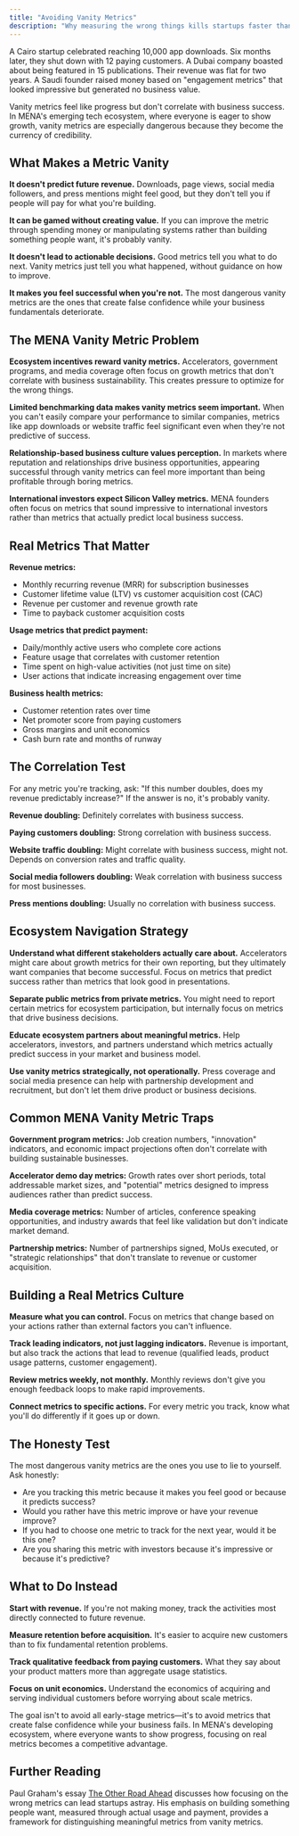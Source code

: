 ```yaml
---
title: "Avoiding Vanity Metrics"
description: "Why measuring the wrong things kills startups faster than measuring nothing"
---
```


A Cairo startup celebrated reaching 10,000 app downloads. Six months later, they shut down with 12 paying customers. A Dubai company boasted about being featured in 15 publications. Their revenue was flat for two years. A Saudi founder raised money based on "engagement metrics" that looked impressive but generated no business value.

Vanity metrics feel like progress but don't correlate with business success. In MENA's emerging tech ecosystem, where everyone is eager to show growth, vanity metrics are especially dangerous because they become the currency of credibility.

## What Makes a Metric Vanity

**It doesn't predict future revenue.** Downloads, page views, social media followers, and press mentions might feel good, but they don't tell you if people will pay for what you're building.

**It can be gamed without creating value.** If you can improve the metric through spending money or manipulating systems rather than building something people want, it's probably vanity.

**It doesn't lead to actionable decisions.** Good metrics tell you what to do next. Vanity metrics just tell you what happened, without guidance on how to improve.

**It makes you feel successful when you're not.** The most dangerous vanity metrics are the ones that create false confidence while your business fundamentals deteriorate.

## The MENA Vanity Metric Problem

**Ecosystem incentives reward vanity metrics.** Accelerators, government programs, and media coverage often focus on growth metrics that don't correlate with business sustainability. This creates pressure to optimize for the wrong things.

**Limited benchmarking data makes vanity metrics seem important.** When you can't easily compare your performance to similar companies, metrics like app downloads or website traffic feel significant even when they're not predictive of success.

**Relationship-based business culture values perception.** In markets where reputation and relationships drive business opportunities, appearing successful through vanity metrics can feel more important than being profitable through boring metrics.

**International investors expect Silicon Valley metrics.** MENA founders often focus on metrics that sound impressive to international investors rather than metrics that actually predict local business success.

## Real Metrics That Matter

**Revenue metrics:**
- Monthly recurring revenue (MRR) for subscription businesses
- Customer lifetime value (LTV) vs customer acquisition cost (CAC)
- Revenue per customer and revenue growth rate
- Time to payback customer acquisition costs

**Usage metrics that predict payment:**
- Daily/monthly active users who complete core actions
- Feature usage that correlates with customer retention
- Time spent on high-value activities (not just time on site)
- User actions that indicate increasing engagement over time

**Business health metrics:**
- Customer retention rates over time
- Net promoter score from paying customers
- Gross margins and unit economics
- Cash burn rate and months of runway

## The Correlation Test

For any metric you're tracking, ask: "If this number doubles, does my revenue predictably increase?" If the answer is no, it's probably vanity.

**Revenue doubling:** Definitely correlates with business success.

**Paying customers doubling:** Strong correlation with business success.

**Website traffic doubling:** Might correlate with business success, might not. Depends on conversion rates and traffic quality.

**Social media followers doubling:** Weak correlation with business success for most businesses.

**Press mentions doubling:** Usually no correlation with business success.

## Ecosystem Navigation Strategy

**Understand what different stakeholders actually care about.** Accelerators might care about growth metrics for their own reporting, but they ultimately want companies that become successful. Focus on metrics that predict success rather than metrics that look good in presentations.

**Separate public metrics from private metrics.** You might need to report certain metrics for ecosystem participation, but internally focus on metrics that drive business decisions.

**Educate ecosystem partners about meaningful metrics.** Help accelerators, investors, and partners understand which metrics actually predict success in your market and business model.

**Use vanity metrics strategically, not operationally.** Press coverage and social media presence can help with partnership development and recruitment, but don't let them drive product or business decisions.

## Common MENA Vanity Metric Traps

**Government program metrics:** Job creation numbers, "innovation" indicators, and economic impact projections often don't correlate with building sustainable businesses.

**Accelerator demo day metrics:** Growth rates over short periods, total addressable market sizes, and "potential" metrics designed to impress audiences rather than predict success.

**Media coverage metrics:** Number of articles, conference speaking opportunities, and industry awards that feel like validation but don't indicate market demand.

**Partnership metrics:** Number of partnerships signed, MoUs executed, or "strategic relationships" that don't translate to revenue or customer acquisition.

## Building a Real Metrics Culture

**Measure what you can control.** Focus on metrics that change based on your actions rather than external factors you can't influence.

**Track leading indicators, not just lagging indicators.** Revenue is important, but also track the actions that lead to revenue (qualified leads, product usage patterns, customer engagement).

**Review metrics weekly, not monthly.** Monthly reviews don't give you enough feedback loops to make rapid improvements.

**Connect metrics to specific actions.** For every metric you track, know what you'll do differently if it goes up or down.

## The Honesty Test

The most dangerous vanity metrics are the ones you use to lie to yourself. Ask honestly:

- Are you tracking this metric because it makes you feel good or because it predicts success?
- Would you rather have this metric improve or have your revenue improve?
- If you had to choose one metric to track for the next year, would it be this one?
- Are you sharing this metric with investors because it's impressive or because it's predictive?

## What to Do Instead

**Start with revenue.** If you're not making money, track the activities most directly connected to future revenue.

**Measure retention before acquisition.** It's easier to acquire new customers than to fix fundamental retention problems.

**Track qualitative feedback from paying customers.** What they say about your product matters more than aggregate usage statistics.

**Focus on unit economics.** Understand the economics of acquiring and serving individual customers before worrying about scale metrics.

The goal isn't to avoid all early-stage metrics—it's to avoid metrics that create false confidence while your business fails. In MENA's developing ecosystem, where everyone wants to show progress, focusing on real metrics becomes a competitive advantage.

## Further Reading

Paul Graham's essay [The Other Road Ahead](http://paulgraham.com/road.html) discusses how focusing on the wrong metrics can lead startups astray. His emphasis on building something people want, measured through actual usage and payment, provides a framework for distinguishing meaningful metrics from vanity metrics.